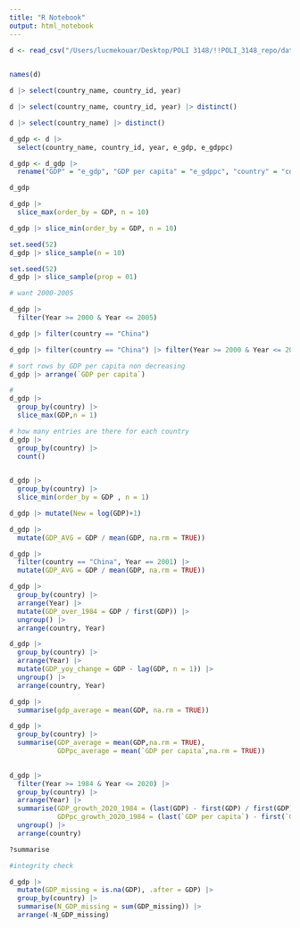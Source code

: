 ```yaml
---
title: "R Notebook"
output: html_notebook
---
```


```r
d <- read_csv("/Users/lucmekouar/Desktop/POLI 3148/!!POLI_3148_repo/data-1984_2022/vdem_1984_2022_external.csv")
 
```

```r
names(d)
```

```r
d |> select(country_name, country_id, year)
```

```r
d |> select(country_name, country_id, year) |> distinct()
```

```r
d |> select(country_name) |> distinct()
```

```r
d_gdp <- d |> 
  select(country_name, country_id, year, e_gdp, e_gdppc)


```

```r
d_gdp <- d_gdp |> 
  rename("GDP" = "e_gdp", "GDP per capita" = "e_gdppc", "country" = "country_name", "ID" = "country_id", "Year" = "year")
```

```r
d_gdp
```

```r
d_gdp |> 
  slice_max(order_by = GDP, n = 10)
```

```r
d_gdp |> slice_min(order_by = GDP, n = 10)
```

```r
set.seed(52)
d_gdp |> slice_sample(n = 10)
```

```r
set.seed(52)
d_gdp |> slice_sample(prop = 01)
```

```r
# want 2000-2005

d_gdp |> 
  filter(Year >= 2000 & Year <= 2005)
```

```r
d_gdp |> filter(country == "China")
```

```r
d_gdp |> filter(country == "China") |> filter(Year >= 2000 & Year <= 2005)
```

```r
# sort rows by GDP per capita non decreasing
d_gdp |> arrange(`GDP per capita`)
```

```r
#
d_gdp |> 
  group_by(country) |>
  slice_max(GDP,n = 1)

```

```r
# how many entries are there for each country
d_gdp |> 
  group_by(country) |>
  count()
  
```

```r

d_gdp |>
  group_by(country) |>
  slice_min(order_by = GDP , n = 1)


```

```r
d_gdp |> mutate(New = log(GDP)+1)

d_gdp |>
  mutate(GDP_AVG = GDP / mean(GDP, na.rm = TRUE))
```

```r
d_gdp |>
  filter(country == "China", Year == 2001) |>
  mutate(GDP_AVG = GDP / mean(GDP, na.rm = TRUE))

```

```r
d_gdp |>
  group_by(country) |>
  arrange(Year) |>
  mutate(GDP_over_1984 = GDP / first(GDP)) |>
  ungroup() |>
  arrange(country, Year) 

```

```r
d_gdp |>
  group_by(country) |>
  arrange(Year) |>
  mutate(GDP_yoy_change = GDP - lag(GDP, n = 1)) |>
  ungroup() |>
  arrange(country, Year) 

```

```r
d_gdp |>
  summarise(gdp_average = mean(GDP, na.rm = TRUE))

```

```r
d_gdp |>
  group_by(country) |>
  summarise(GDP_average = mean(GDP,na.rm = TRUE), 
            GDPpc_average = mean(`GDP per capita`,na.rm = TRUE))
          
```

```r
d_gdp |>
  filter(Year >= 1984 & Year <= 2020) |>
  group_by(country) |>
  arrange(Year) |>
  summarise(GDP_growth_2020_1984 = (last(GDP) - first(GDP) / first(GDP)),
            GDPpc_growth_2020_1984 = (last(`GDP per capita`) - first(`GDP per capita`) / first(`GDP per capita`))) |>
  ungroup() |>
  arrange(country)

?summarise
```

```r
#integrity check

d_gdp |>
  mutate(GDP_missing = is.na(GDP), .after = GDP) |>
  group_by(country) |>
  summarise(N_GDP_missing = sum(GDP_missing)) |>
  arrange(-N_GDP_missing)


```
